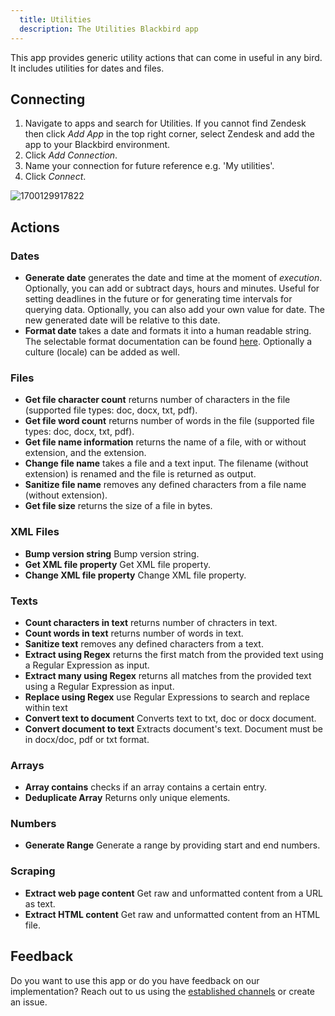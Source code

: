 ```yaml
---
  title: Utilities
  description: The Utilities Blackbird app
---
```


<LinkCard title="View on Github" target="_blank" href="https://github.com/bb-io/Utilities" icon="github" />

This app provides generic utility actions that can come in useful in any bird. It includes utilities for dates and files.

## Connecting

1. Navigate to apps and search for Utilities. If you cannot find Zendesk then click _Add App_ in the top right corner, select Zendesk and add the app to your Blackbird environment.
2. Click _Add Connection_.
3. Name your connection for future reference e.g. 'My utilities'.
4. Click _Connect_.

![1700129917822](https://raw.githubusercontent.com/bb-io/Utilities/main/image/README/1700129917822.png)

## Actions

### Dates

- **Generate date** generates the date and time at the moment of _execution_. Optionally, you can add or subtract days, hours and minutes. Useful for setting deadlines in the future or for generating time intervals for querying data. Optionally, you can also add your own value for date. The new generated date will be relative to this date.
- **Format date** takes a date and formats it into a human readable string. The selectable format documentation can be found [here](https://ss64.com/ps/syntax-dateformats.html). Optionally a culture (locale) can be added as well.

### Files

- **Get file character count** returns number of characters in the file (supported file types: doc, docx, txt, pdf).
- **Get file word count** returns number of words in the file (supported file types: doc, docx, txt, pdf).
- **Get file name information** returns the name of a file, with or without extension, and the extension.
- **Change file name** takes a file and a text input. The filename (without extension) is renamed and the file is returned as output.
- **Sanitize file name** removes any defined characters from a file name (without extension).
- **Get file size** returns the size of a file in bytes.

### XML Files

- **Bump version string** Bump version string.
- **Get XML file property** Get XML file property.
- **Change XML file property** Change XML file property.

### Texts

- **Count characters in text** returns number of chracters in text.
- **Count words in text** returns number of words in text.
- **Sanitize text** removes any defined characters from a text.
- **Extract using Regex** returns the first match from the provided text using a Regular Expression as input.
- **Extract many using Regex** returns all matches from the provided text using a Regular Expression as input.
- **Replace using Regex** use Regular Expressions to search and replace within text
- **Convert text to document** Converts text to txt, doc or docx document.
- **Convert document to text** Extracts document's text. Document must be in docx/doc, pdf or txt format.

### Arrays

- **Array contains** checks if an array contains a certain entry.
- **Deduplicate Array** Returns only unique elements.

### Numbers

- **Generate Range** Generate a range by providing start and end numbers.

### Scraping

- **Extract web page content** Get raw and unformatted content from a URL as text.
- **Extract HTML content** Get raw and unformatted content from an HTML file.

## Feedback

Do you want to use this app or do you have feedback on our implementation? Reach out to us using the [established channels](https://www.blackbird.io/) or create an issue.

